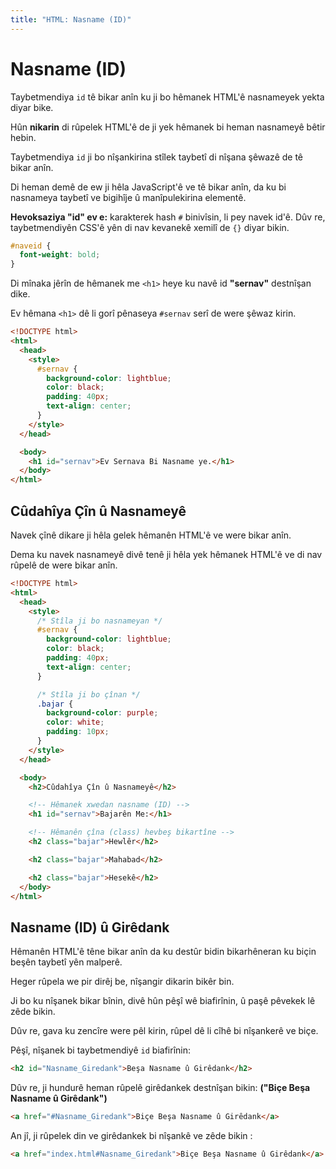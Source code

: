 ```yaml
---
title: "HTML: Nasname (ID)"
---
```


# **Nasname (ID)**

Taybetmendiya `id` tê bikar anîn ku ji bo hêmanek HTML'ê nasnameyek yekta diyar bike.

Hûn **nikarin** di rûpelek HTML'ê de ji yek hêmanek bi heman nasnameyê bêtir hebin.

Taybetmendiya `id` ji bo nîşankirina stîlek taybetî di nîşana şêwazê de tê bikar anîn.

Di heman demê de ew ji hêla JavaScript'ê ve tê bikar anîn, da ku bi nasnameya taybetî ve bigihîje û manîpulekirina elementê.

**Hevoksaziya "id" ev e:** karakterek hash `#` binivîsin, li pey navek id'ê. Dûv re, taybetmendiyên CSS'ê yên di nav kevanekê xemilî de `{}` diyar bikin.

```css copy showLineNumbers
#naveid {
  font-weight: bold;
}
```

Di mînaka jêrîn de hêmanek me `<h1>` heye ku navê id **"sernav"** destnîşan dike.

Ev hêmana `<h1>` dê li gorî pênaseya `#sernav` serî de were şêwaz kirin.

```html copy showLineNumbers
<!DOCTYPE html>
<html>
  <head>
    <style>
      #sernav {
        background-color: lightblue;
        color: black;
        padding: 40px;
        text-align: center;
      }
    </style>
  </head>

  <body>
    <h1 id="sernav">Ev Sernava Bi Nasname ye.</h1>
  </body>
</html>
```

## **Cûdahîya Çîn û Nasnameyê**

Navek çînê dikare ji hêla gelek hêmanên HTML'ê ve were bikar anîn.

Dema ku navek nasnameyê divê tenê ji hêla yek hêmanek HTML'ê ve di nav rûpelê de were bikar anîn.

```html copy showLineNumbers
<!DOCTYPE html>
<html>
  <head>
    <style>
      /* Stîla ji bo nasnameyan */
      #sernav {
        background-color: lightblue;
        color: black;
        padding: 40px;
        text-align: center;
      }

      /* Stîla ji bo çînan */
      .bajar {
        background-color: purple;
        color: white;
        padding: 10px;
      }
    </style>
  </head>

  <body>
    <h2>Cûdahîya Çîn û Nasnameyê</h2>

    <!-- Hêmanek xwedan nasname (ID) -->
    <h1 id="sernav">Bajarên Me:</h1>

    <!-- Hêmanên çîna (class) hevbeş bikartîne -->
    <h2 class="bajar">Hewlêr</h2>

    <h2 class="bajar">Mahabad</h2>

    <h2 class="bajar">Hesekê</h2>
  </body>
</html>
```

## **Nasname (ID) û Girêdank**

Hêmanên HTML'ê têne bikar anîn da ku destûr bidin bikarhêneran ku biçin beşên taybetî yên malperê.

Heger rûpela we pir dirêj be, nîşangir dikarin bikêr bin.

Ji bo ku nîşanek bikar bînin, divê hûn pêşî wê biafirînin, û paşê pêvekek lê zêde bikin.

Dûv re, gava ku zencîre were pêl kirin, rûpel dê li cîhê bi nîşankerê ve biçe.

Pêşî, nîşanek bi taybetmendiyê `id` biafirînin:

```html copy showLineNumbers
<h2 id="Nasname_Giredank">Beşa Nasname û Girêdank</h2>
```

Dûv re, ji hundurê heman rûpelê girêdankek destnîşan bikin: **("Biçe Beşa Nasname û Girêdank")**

```html copy showLineNumbers
<a href="#Nasname_Giredank">Biçe Beşa Nasname û Girêdank</a>
```

An jî, ji rûpelek din ve girêdankek bi nîşankê ve zêde bikin :

```html copy showLineNumbers
<a href="index.html#Nasname_Giredank">Biçe Beşa Nasname û Girêdank</a>
```
